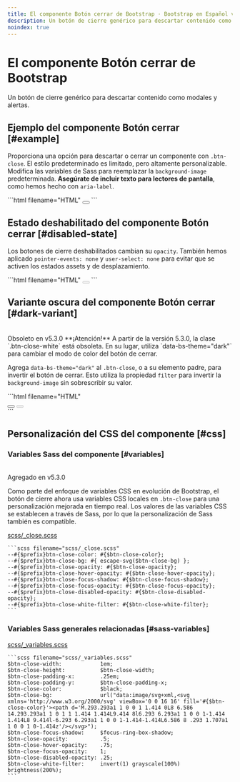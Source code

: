 ```yaml
---
title: El componente Botón cerrar de Bootstrap · Bootstrap en Español v5.3
description: Un botón de cierre genérico para descartar contenido como modales y alertas.
noindex: true
---
```


# El componente Botón cerrar de Bootstrap

Un botón de cierre genérico para descartar contenido como modales y alertas.

<MainBanner />

Ejemplo del componente Botón cerrar [#example]
-------------------

Proporciona una opción para descartar o cerrar un componente con `.btn-close`. El estilo predeterminado es limitado, pero altamente personalizable. Modifica las variables de Sass para reemplazar la `background-image` predeterminada. **Asegúrate de incluir texto para lectores de pantalla**, como hemos hecho con `aria-label`.

<DemoIframe path="/demos/bootstrap/5.3/components/close-button/example.html">
    ```html filename="HTML"
    <button type="button" class="btn-close" aria-label="Cerrar"></button>
    ```
</DemoIframe>

Estado deshabilitado del componente Botón cerrar [#disabled-state]
---------------------------------------

Los botones de cierre deshabilitados cambian su `opacity`. También hemos aplicado `pointer-events: none` y `user-select: none` para evitar que se activen los estados assets y de desplazamiento.

<DemoIframe path="/demos/bootstrap/5.3/components/close-button/disabled-state.html">
    ```html filename="HTML"
    <button type="button" class="btn-close" disabled="" aria-label="Cerrar"></button>
    ```
</DemoIframe>

Variante oscura del componente Botón cerrar [#dark-variant]
--------------------------------

<br/>
<span className="py-1 px-3 text-yellow-600 border border-yellow-600 rounded-md">Obsoleto en v5.3.0</span>

<Callout type="warning" emoji="">
**¡Atención!** A partir de la versión 5.3.0, la clase `.btn-close-white` está obsoleta. En su lugar, utiliza `data-bs-theme="dark"` para cambiar el modo de color del botón de cerrar.
</Callout>

Agrega `data-bs-theme="dark"` al `.btn-close`, o a su elemento padre, para invertir el botón de cerrar. Esto utiliza la propiedad `filter` para invertir la `background-image` sin sobrescribir su valor.

<DemoIframe path="/demos/bootstrap/5.3/components/close-button/dark-variant.html">
    ```html filename="HTML"
    <div data-bs-theme="dark">
        <button type="button" class="btn-close" aria-label="Cerrar"></button>
        <button type="button" class="btn-close" disabled="" aria-label="Cerrar"></button>
    </div>
    ```
</DemoIframe>

Personalización del CSS del componente [#css]
-----------

### Variables Sass del componente [#variables]

<br/>
<span className="py-1 px-3 text-green-700 border border-green-700 rounded-md">Agregado en v5.3.0</span>

Como parte del enfoque de variables CSS en evolución de Bootstrap, el botón de cierre ahora usa variables CSS locales en `.btn-close` para una personalización mejorada en tiempo real. Los valores de las variables CSS se establecen a través de Sass, por lo que la personalización de Sass también es compatible.

[scss/_close.scss](https://github.com/twbs/bootstrap/blob/v5.3.2/scss/_close.scss)

    ```scss filename="scss/_close.scss"
    --#{$prefix}btn-close-color: #{$btn-close-color};
    --#{$prefix}btn-close-bg: #{ escape-svg($btn-close-bg) };
    --#{$prefix}btn-close-opacity: #{$btn-close-opacity};
    --#{$prefix}btn-close-hover-opacity: #{$btn-close-hover-opacity};
    --#{$prefix}btn-close-focus-shadow: #{$btn-close-focus-shadow};
    --#{$prefix}btn-close-focus-opacity: #{$btn-close-focus-opacity};
    --#{$prefix}btn-close-disabled-opacity: #{$btn-close-disabled-opacity};
    --#{$prefix}btn-close-white-filter: #{$btn-close-white-filter};
    ```

<ContentSuggestion />

### Variables Sass generales relacionadas [#sass-variables]

[scss/_variables.scss](https://github.com/twbs/bootstrap/blob/v5.3.2/scss/_variables.scss)

    ```scss filename="scss/_variables.scss"
    $btn-close-width:            1em;
    $btn-close-height:           $btn-close-width;
    $btn-close-padding-x:        .25em;
    $btn-close-padding-y:        $btn-close-padding-x;
    $btn-close-color:            $black;
    $btn-close-bg:               url("data:image/svg+xml,<svg xmlns='http://www.w3.org/2000/svg' viewBox='0 0 16 16' fill='#{$btn-close-color}'><path d='M.293.293a1 1 0 0 1 1.414 0L8 6.586 14.293.293a1 1 0 1 1 1.414 1.414L9.414 8l6.293 6.293a1 1 0 0 1-1.414 1.414L8 9.414l-6.293 6.293a1 1 0 0 1-1.414-1.414L6.586 8 .293 1.707a1 1 0 0 1 0-1.414z'/></svg>");
    $btn-close-focus-shadow:     $focus-ring-box-shadow;
    $btn-close-opacity:          .5;
    $btn-close-hover-opacity:    .75;
    $btn-close-focus-opacity:    1;
    $btn-close-disabled-opacity: .25;
    $btn-close-white-filter:     invert(1) grayscale(100%) brightness(200%);
    ``` 